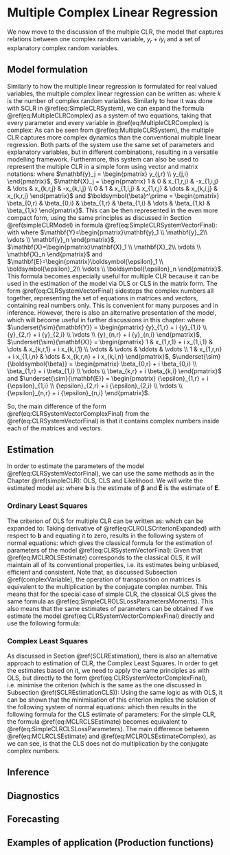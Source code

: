 # Multiple Complex Linear Regression {#multipleCLR}
We now move to the discussion of the multiple CLR, the model that captures relations between one complex random variable, $y_r + i y_i$ and a set of explanatory complex random variables.

## Model formulation 
Similarly to how the multiple linear regression is formulated for real valued variables, the multiple complex linear regression can be written as:
\begin{equation}
    y_j = \beta_0 + \beta_1 x_{1,j} + \beta_2 x_{2,j} + \dots + \beta_k x_{k,j} + \epsilon_j,
    (\#eq:MultipleCLRComplex)
\end{equation}
where $k$ is the number of complex random variables. Similarly to how it was done with SCLR in \@ref(eq:SimpleCLRSystem), we can expand the formula \@ref(eq:MultipleCLRComplex) as a system of two equations, taking that every parameter and every variable in \@ref(eq:MultipleCLRComplex) is complex:
\begin{equation}
    \begin{aligned}
        y_{r,j} = & \beta_{0,r} + \beta_{1,r} x_{1,r,j} - \beta_{1,i} x_{1,i,j} + \dots + \beta_{k,r} x_{k,r,j} - \beta_{k,i} x_{k,i,j} \epsilon_{r,j} \\
        y_{i,j} = & \beta_{0,i} + \beta_{1,r} x_{1,i,j} + \beta_{1,i} x_{1,r,j} + \dots + \beta_{k,r} x_{k,i,j} + \beta_{k,i} x_{k,r,j} + \epsilon_{i,j} .
    \end{aligned}
    (\#eq:MultipleCLRSystem)
\end{equation}
As can be seen from \@ref(eq:MultipleCLRSystem), the multiple CLR captures more complex dynamics than the conventional multiple linear regression. Both parts of the system use the same set of parameters and explanatory variables, but in different combinations, resulting in a versatile modelling framework. Furthermore, this system can also be used to represent the multiple CLR in a simple form using vector and matrix notations:
\begin{equation}
    \mathbf{y}_j = \mathbf{X}_j \boldsymbol{\beta} + \boldsymbol{\epsilon}_j ,
    (\#eq:MultipleCLRSystemVector)
\end{equation}
where $\mathbf{y}_j = \begin{pmatrix} y_{j,r} \\ y_{j,i} \end{pmatrix}$, $\mathbf{X}_j = \begin{pmatrix} 1 & 0 & x_{1,r,j} & -x_{1,i,j} & \dots & x_{k,r,j} & -x_{k,i,j} \\ 0 & 1 & x_{1,i,j} & x_{1,r,j} & \dots & x_{k,i,j} & x_{k,r,j} \end{pmatrix}$ and $\boldsymbol{\beta}^\prime = \begin{pmatrix} \beta_{0,r} & \beta_{0,i} & \beta_{1,r} & \beta_{1,i} & \dots & \beta_{1,k} & \beta_{1,k} \end{pmatrix}$. This can be then represented in the even more compact form, using the same principles as discussed in Section \@ref(simpleCLRModel) in formula \@ref(eq:SimpleCLRSystemVectorFinal):
\begin{equation}
    \mathbf{Y} = \mathbf{X} \boldsymbol{\beta} + \mathbf{E} 
    (\#eq:CLRSystemVectorFinal)
\end{equation}
with where $\mathbf{Y}=\begin{pmatrix}\mathbf{y}_1 \\ \mathbf{y}_2\\ \vdots \\ \mathbf{y}_n \end{pmatrix}$, $\mathbf{X}=\begin{pmatrix}\mathbf{X}_1 \\ \mathbf{X}_2\\ \vdots \\ \mathbf{X}_n \end{pmatrix}$ and $\mathbf{E}=\begin{pmatrix}\boldsymbol{\epsilon}_1 \\ \boldsymbol{\epsilon}_2\\ \vdots \\ \boldsymbol{\epsilon}_n \end{pmatrix}$. This formula becomes especially useful for multiple CLR because it can be used in the estimation of the model via OLS or CLS in the matrix form. The form \@ref(eq:CLRSystemVectorFinal) sidesteps the complex numbers all together, representing the set of equations in matrices and vectors, containing real numbers only. This is convenient for many purposes and in inference. However, there is also an alternative presentation of the model, which will become useful in further discussions in this chapter:
\begin{equation}
    \underset{\sim}{\mathbf{Y}} = \underset{\sim}{\mathbf{X}} \underset{\sim}{\boldsymbol{\beta}} + \underset{\sim}{\mathbf{E}},
    (\#eq:CLRSystemVectorComplexFinal)
\end{equation}
where $\underset{\sim}{\mathbf{Y}} = \begin{pmatrix} {y}_{1,r} + i {y}_{1,i} \\ {y}_{2,r} + i {y}_{2,i} \\ \vdots \\ {y}_{n,r} + i {y}_{n,i} \end{pmatrix}$, $\underset{\sim}{\mathbf{X}} = \begin{pmatrix} 1 & x_{1,r,1} + i x_{1,i,1} & \dots & x_{k,r,1} + i x_{k,i,1} \\ \vdots & \vdots & \ddots & \vdots \\ 1 & x_{1,r,n} + i x_{1,i,n} & \dots & x_{k,r,n} + i x_{k,i,n} \end{pmatrix}$, $\underset{\sim}{\boldsymbol{\beta}} = \begin{pmatrix} \beta_{0,r} + i \beta_{0,i} \\ \beta_{1,r} + i \beta_{1,i} \\ \vdots \\ \beta_{k,r} + i \beta_{k,i} \end{pmatrix}$ and $\underset{\sim}{\mathbf{E}} = \begin{pmatrix} {\epsilon}_{1,r} + i {\epsilon}_{1,i} \\ {\epsilon}_{2,r} + i {\epsilon}_{2,i} \\ \vdots \\ {\epsilon}_{n,r} + i {\epsilon}_{n,i} \end{pmatrix}$.

So, the main difference of the form \@ref(eq:CLRSystemVectorComplexFinal) from the \@ref(eq:CLRSystemVectorFinal) is that it contains complex numbers inside each of the matrices and vectors.


## Estimation
In order to estimate the parameters of the model \@ref(eq:CLRSystemVectorFinal), we can use the same methods as in the Chapter \@ref(simpleCLR): OLS, CLS and Likelihood. We will write the estimated model as:
\begin{equation}
    \mathbf{Y} = \mathbf{X} \boldsymbol{b} + \mathbf{\hat{E}} ,
    (\#eq:CLRSystemVectorFinalEstimated)
\end{equation}
where $\boldsymbol{b}$ is the estimate of $\boldsymbol{\beta}$ and $\mathbf{\hat{E}}$ is the estimate of $\mathbf{E}$.


### Ordinary Least Squares
The criterion of OLS for multiple CLR can be written as:
\begin{equation}
    \min S(\boldsymbol{b}) = \min \left(\mathbf{\hat{E}}^\prime \mathbf{\hat{E}}\right),
    (\#eq:CLROLSCriterion)
\end{equation}
which can be expanded to:
\begin{equation}
    \begin{aligned}
    S(\boldsymbol{b}) = & \left( \mathbf{Y} - \mathbf{X} \boldsymbol{b} \right)^\prime \left( \mathbf{Y} - \mathbf{X} \boldsymbol{b} \right) = \\
    & \mathbf{Y}^\prime \mathbf{Y} - \mathbf{Y}^\prime \mathbf{X} \boldsymbol{b} - \boldsymbol{b}^\prime \mathbf{X}^\prime \mathbf{Y} + \boldsymbol{b}^\prime \mathbf{X}^\prime \mathbf{X} \boldsymbol{b}
    \end{aligned}. 
    (\#eq:CLROLSCriterionExpanded)
\end{equation}
Taking derivative of \@ref(eq:CLROLSCriterionExpanded) with respect to $\boldsymbol{b}$ and equating it to zero, results in the following system of normal equations:
\begin{equation}
    \mathbf{X}^\prime \mathbf{X} \boldsymbol{b} = \mathbf{X}^\prime \mathbf{Y} ,
    (\#eq:CLROLSSystemOfNormalEquations)
\end{equation}
which gives the classical formula for the estimation of parameters of the model \@ref(eq:CLRSystemVectorFinal):
\begin{equation}
    \boldsymbol{b} = \left( \mathbf{{X}}^\prime \mathbf{X}\right)^{-1} \mathbf{{X}}^\prime \mathbf{Y}
    (\#eq:MCLROLSEstimate)
\end{equation}
Given that \@ref(eq:MCLROLSEstimate) corresponds to the classical OLS, it will maintain all of its conventional properties, i.e. its estimates being unbiased, efficient and consistent. Note that, as discussed Subsection \@ref(complexVariable), the operation of transposition on matrices is equivalent to the multiplication by the conjugate complex number. This means that for the special case of simple CLR, the classical OLS gives the same formula as \@ref(eq:SimpleCLROLSLossParametersMoments). This also means that the same estimates of parameters can be obtained if we estimate the model \@ref(eq:CLRSystemVectorComplexFinal) directly and use the following formula:
\begin{equation}
    \boldsymbol{b} = \left( \underset{\sim}{\mathbf{\tilde{X}}}^\prime \underset{\sim}{\mathbf{X}}\right)^{-1} \underset{\sim}{\mathbf{\tilde{X}}}^\prime \underset{\sim}{\mathbf{Y}} .
    (\#eq:MCLROLSEstimateComplex)
\end{equation}


### Complex Least Squares
As discussed in Section \@ref(SCLREstimation), there is also an alternative approach to estimation of CLR, the Complex Least Squares. In order to get the estimates based on it, we need to apply the same principles as with OLS, but directly to the form \@ref(eq:CLRSystemVectorComplexFinal), i.e. minimise the criterion (which is the same as the one discussed in Subsection \@ref(SCLREstimationCLS)):
\begin{equation}
    \min S(\boldsymbol{b}) = \min \left(\underset{\sim}{\mathbf{\hat{E}}}^\prime \underset{\sim}{\mathbf{\hat{E}}}\right).
    (\#eq:CLRCLSCriterion)
\end{equation}
Using the same logic as with OLS, it can be shown that the minimisation of this criterion implies the solution of the following system of normal equations:
\begin{equation}
    \underset{\sim}{\mathbf{X}}^\prime \underset{\sim}{\mathbf{X}} \underset{\sim}{\boldsymbol{b}} = \underset{\sim}{\mathbf{X}}^\prime \underset{\sim}{\mathbf{Y}} ,
    (\#eq:CLRCLSSystemOfNormalEquations)
\end{equation}
which then results in the following formula for the CLS estimate of parameters:
\begin{equation}
    \boldsymbol{b} = \left( \underset{\sim}{\mathbf{{X}}}^\prime \underset{\sim}{\mathbf{X}}\right)^{-1} \underset{\sim}{\mathbf{{X}}}^\prime \underset{\sim}{\mathbf{Y}} .
    (\#eq:MCLRCLSEstimate)
\end{equation}
For the simple CLR, the formula \@ref(eq:MCLRCLSEstimate) becomes equivalent to \@ref(eq:SimpleCLRCLSLossParameters). The main difference between \@ref(eq:MCLRCLSEstimate) and \@ref(eq:MCLROLSEstimateComplex), as we can see, is that the CLS does not do multiplication by the conjugate complex numbers.



## Inference

## Diagnostics

## Forecasting

## Examples of application (Production functions)

